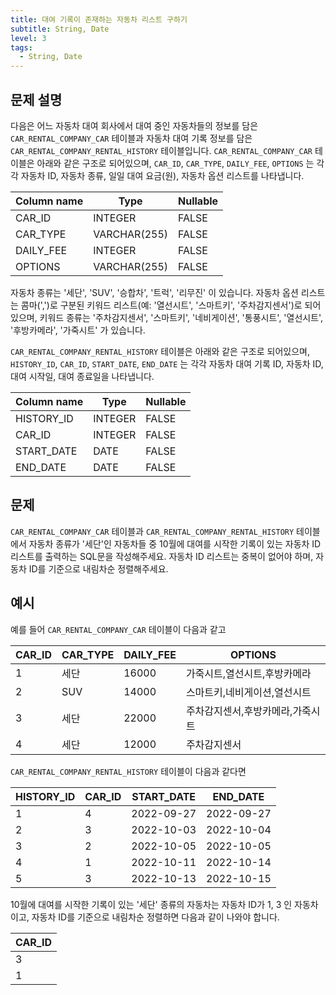 ```yaml
---
title: 대여 기록이 존재하는 자동차 리스트 구하기
subtitle: String, Date
level: 3
tags:
  - String, Date
---
```


## 문제 설명

다음은 어느 자동차 대여 회사에서 대여 중인 자동차들의 정보를 담은 `CAR_RENTAL_COMPANY_CAR` 테이블과 자동차 대여 기록 정보를 담은 `CAR_RENTAL_COMPANY_RENTAL_HISTORY` 테이블입니다. `CAR_RENTAL_COMPANY_CAR` 테이블은 아래와 같은 구조로 되어있으며, `CAR_ID`, `CAR_TYPE`, `DAILY_FEE`, `OPTIONS` 는 각각 자동차 ID, 자동차 종류, 일일 대여 요금(원), 자동차 옵션 리스트를 나타냅니다.

| Column name | Type         | Nullable |
| ----------- | ------------ | -------- |
| CAR_ID      | INTEGER      | FALSE    |
| CAR_TYPE    | VARCHAR(255) | FALSE    |
| DAILY_FEE   | INTEGER      | FALSE    |
| OPTIONS     | VARCHAR(255) | FALSE    |

자동차 종류는 '세단', 'SUV', '승합차', '트럭', '리무진' 이 있습니다. 자동차 옵션 리스트는 콤마(',')로 구분된 키워드 리스트(예: '열선시트', '스마트키', '주차감지센서')로 되어있으며, 키워드 종류는 '주차감지센서', '스마트키', '네비게이션', '통풍시트', '열선시트', '후방카메라', '가죽시트' 가 있습니다.

`CAR_RENTAL_COMPANY_RENTAL_HISTORY` 테이블은 아래와 같은 구조로 되어있으며, `HISTORY_ID`, `CAR_ID`, `START_DATE`, `END_DATE` 는 각각 자동차 대여 기록 ID, 자동차 ID, 대여 시작일, 대여 종료일을 나타냅니다.

| Column name | Type    | Nullable |
| ----------- | ------- | -------- |
| HISTORY_ID  | INTEGER | FALSE    |
| CAR_ID      | INTEGER | FALSE    |
| START_DATE  | DATE    | FALSE    |
| END_DATE    | DATE    | FALSE    |

## 문제

`CAR_RENTAL_COMPANY_CAR` 테이블과 `CAR_RENTAL_COMPANY_RENTAL_HISTORY` 테이블에서 자동차 종류가 '세단'인 자동차들 중 10월에 대여를 시작한 기록이 있는 자동차 ID 리스트를 출력하는 SQL문을 작성해주세요. 자동차 ID 리스트는 중복이 없어야 하며, 자동차 ID를 기준으로 내림차순 정렬해주세요.

## 예시

예를 들어 `CAR_RENTAL_COMPANY_CAR` 테이블이 다음과 같고

| CAR_ID | CAR_TYPE | DAILY_FEE | OPTIONS                          |
| ------ | -------- | --------- | -------------------------------- |
| 1      | 세단     | 16000     | 가죽시트,열선시트,후방카메라     |
| 2      | SUV      | 14000     | 스마트키,네비게이션,열선시트     |
| 3      | 세단     | 22000     | 주차감지센서,후방카메라,가죽시트 |
| 4      | 세단     | 12000     | 주차감지센서                     |

`CAR_RENTAL_COMPANY_RENTAL_HISTORY` 테이블이 다음과 같다면

| HISTORY_ID | CAR_ID | START_DATE | END_DATE   |
| ---------- | ------ | ---------- | ---------- |
| 1          | 4      | 2022-09-27 | 2022-09-27 |
| 2          | 3      | 2022-10-03 | 2022-10-04 |
| 3          | 2      | 2022-10-05 | 2022-10-05 |
| 4          | 1      | 2022-10-11 | 2022-10-14 |
| 5          | 3      | 2022-10-13 | 2022-10-15 |

10월에 대여를 시작한 기록이 있는 '세단' 종류의 자동차는 자동차 ID가 1, 3 인 자동차이고, 자동차 ID를 기준으로 내림차순 정렬하면 다음과 같이 나와야 합니다.

| CAR_ID |
| ------ |
| 3      |
| 1      |
